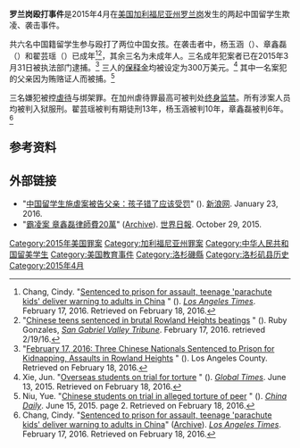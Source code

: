 {{noteTA
|1 = zh-hans:欺凌; zh-hant:霸凌; zh-cn:欺凌; zh-hk:欺凌; zh-tw:霸凌; zh-mo:欺凌;
}}
'''罗兰岗殴打事件'''是2015年4月在[[美国|美国]][[加利福尼亚州|加利福尼亚州]][[罗兰岗|罗兰岗]]发生的两起中国留学生欺凌、袭击事件。

共六名中国籍留学生参与殴打了两位中国女孩。在袭击者中，杨玉涵（{{lang|en|Coco Yang}}）、章鑫磊（{{lang|en|John Zhang}}）和翟芸瑶（{{lang|en|Helen Zhai}}）已成年<ref>Chang, Cindy. "[http://www.latimes.com/local/lanow/la-me-ln-parachute-kids-sentencing-20160217-story.html Sentenced to prison for assault, teenage 'parachute kids' deliver warning to adults in China] {{WebCite|url=https://www.webcitation.org/6fOlSk6aY?url=http://www.latimes.com/local/lanow/la-me-ln-parachute-kids-sentencing-20160217-story.html |date=20160218221200 |dateformat=iso }}" (). ''[[Los_Angeles_Times|Los Angeles Times]]''. February 17, 2016. Retrieved on February 18, 2016.</ref><ref>"[http://www.sgvtribune.com/general-news/20160217/chinese-teens-sentenced-in-brutal-rowland-heights-beatings Chinese teens sentenced in brutal Rowland Heights beatings] {{WebCite|url=https://www.webcitation.org/6fRV88OZk?url=http://www.sgvtribune.com/general-news/20160217/chinese-teens-sentenced-in-brutal-rowland-heights-beatings |date=20160220172239 |dateformat=iso }}" (). Ruby Gonzales, ''[[San_Gabriel_Valley_Tribune|San Gabriel Valley Tribune]]''. February 17, 2016. retrieved 2/19/16.</ref>，其余三名为未成年人。三名成年犯案者已在2015年3月31日被执法部门逮捕。<ref name=LACountygov>"[http://da.lacounty.gov/media/news/three-chinese-nationals-sentenced-prison-kidnapping-assaults-rowland-heights February 17, 2016: Three Chinese Nationals Sentenced to Prison for Kidnapping, Assaults in Rowland Heights] {{WebCite|url=https://www.webcitation.org/6fPFiJvDh?url=http://da.lacounty.gov/media/news/three-chinese-nationals-sentenced-prison-kidnapping-assaults-rowland-heights |date=20160219055355 |dateformat=iso }}" (). Los Angeles County. Retrieved on February 18, 2016.</ref> 三人的[[保释金|保释金]]均被设定为300万美元。<ref>Xie, Jun. "[http://www.globaltimes.cn/content/926811.shtml Overseas students on trial for torture ] {{WebCite|url=https://www.webcitation.org/6fOkgXis3?url=http://www.globaltimes.cn/content/926811.shtml |date=20160218220008 |dateformat=iso }}" (). ''[[Global_Times|Global Times]]''. June 13, 2015. Retrieved on February 18, 2016.</ref> 其中一名案犯的父亲因为贿赂证人而被捕。<ref name=Niuyue>Niu, Yue. "[http://usa.chinadaily.com.cn/epaper/2015-06/15/content_21005464.htm Chinese students on trial in alleged torture of peer] {{WebCite|url=https://www.webcitation.org/6fOjJgQTP?url=http://web.archive.org/web/20160218212031/http://usa.chinadaily.com.cn/epaper/2015-06/15/content_21005464.htm |date=20160218213914 |dateformat=iso }}" (). ''[[China_Daily|China Daily]]''. June 15, 2015. page 2. Retrieved on February 18, 2016.</ref>

三名嫌犯被控[[虐待|虐待]]与绑架罪。在加州虐待罪最高可被判处[[终身监禁|终身监禁]]。所有涉案人员均被判入狱服刑。翟芸瑶被判有期徒刑13年，杨玉涵被判10年，章鑫磊被判6年。<ref>Chang, Cindy. "[http://www.latimes.com/local/lanow/la-me-ln-parachute-kids-sentencing-20160217-story.html Sentenced to prison for assault, teenage 'parachute kids' deliver warning to adults in China]" ([https://www.webcitation.org/6fOlSk6aY?url=http://www.latimes.com/local/lanow/la-me-ln-parachute-kids-sentencing-20160217-story.html Archive]). ''[[Los_Angeles_Times|Los Angeles Times]]''. February 17, 2016. Retrieved on February 18, 2016.</ref>

==参考资料==
{{reflist}}

==外部链接==
*"[http://news.sina.com.cn/w/zx/2016-01-23/doc-ifxnuvxc1744520.shtml 中国留学生施虐案被告父亲：孩子错了应该受罚]" ({{WebCite|url=https://www.webcitation.org/6fOjjlunz?url=http://news.sina.com.cn/w/zx/2016-01-23/doc-ifxnuvxc1744520.shtml |date=20160218214540 |dateformat=iso }}). [[新浪网|新浪网]]. January 23, 2016.
*"[https://www.webcitation.org/6fOmIeVrE?url=http://www.worldjournal.com/3502846/article-%E9%9C%B8%E5%87%8C%E6%A1%88-%E7%AB%A0%E9%91%AB%E7%A3%8A%E5%BE%8B%E5%B8%AB%E8%B2%BB20%E8%90%AC/ 霸凌案 章鑫磊律師費20萬 ]" ([https://www.webcitation.org/6fOm7XZ78?url=http://foreignpolicy.com/2016/01/27/thank-you-for-educating-the-scumbags-china-cant-handle-china-bullying-wealth-education-reaction/ Archive]). [[世界日報|世界日報]]. October 29, 2015.

[[Category:2015年美国罪案|Category:2015年美国罪案]]
[[Category:加利福尼亚州罪案|Category:加利福尼亚州罪案]]
[[Category:中华人民共和国留美学生|Category:中华人民共和国留美学生]]
[[Category:美国教育事件|Category:美国教育事件]]
[[Category:洛杉磯縣|Category:洛杉磯縣]]
[[Category:洛杉矶县历史|Category:洛杉矶县历史]]
[[Category:2015年4月|Category:2015年4月]]